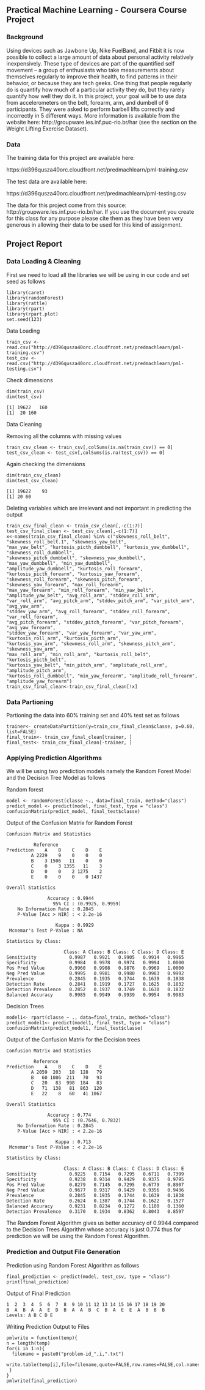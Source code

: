 ## Practical Machine Learning - Coursera Course Project

### Background

Using devices such as Jawbone Up, Nike FuelBand, and Fitbit it is now possible to collect a large amount of data about personal activity relatively inexpensively. These type of devices are part of the quantified self movement – a group of enthusiasts who take measurements about themselves regularly to improve their health, to find patterns in their behavior, or because they are tech geeks. One thing that people regularly do is quantify how much of a particular activity they do, but they rarely quantify how well they do it. In this project, your goal will be to use data from accelerometers on the belt, forearm, arm, and dumbell of 6 participants. They were asked to perform barbell lifts correctly and incorrectly in 5 different ways. More information is available from the website here: http://groupware.les.inf.puc-rio.br/har (see the section on the Weight Lifting Exercise Dataset).

### Data

The training data for this project are available here:

https://d396qusza40orc.cloudfront.net/predmachlearn/pml-training.csv

The test data are available here:

https://d396qusza40orc.cloudfront.net/predmachlearn/pml-testing.csv

The data for this project come from this source: http://groupware.les.inf.puc-rio.br/har. If you use the document you create for this class for any purpose please cite them as they have been very generous in allowing their data to be used for this kind of assignment.


## Project Report

### Data Loading & Cleaning

First we need to load all the libraries we will be using in our code and set seed as follows

    library(caret)
    library(randomForest)
    library(rattle)
    library(rpart)
    library(rpart.plot)
    set.seed(123)
Data Loading

    train_csv <- read.csv("http://d396qusza40orc.cloudfront.net/predmachlearn/pml-training.csv")
    test_csv <- read.csv("http://d396qusza40orc.cloudfront.net/predmachlearn/pml-testing.csv")

Check dimensions

    dim(train_csv)
    dim(test_csv)
    
    [1] 19622   160
    [1]  20 160
    
Data Cleaning

Removing all the columns with missing values

    train_csv_clean <- train_csv[,colSums(is.na(train_csv)) == 0]
    test_csv_clean <- test_csv[,colSums(is.na(test_csv)) == 0]

Again checking the dimensions

    dim(train_csv_clean)
    dim(test_csv_clean)

    [1] 19622    93
    [1] 20 60

Deleting variables which are irrelevant and not important in predicting the output

    train_csv_final_clean <- train_csv_clean[,-c(1:7)]
    test_csv_final_clean <- test_csv_clean[,-c(1:7)]
    x<-names(train_csv_final_clean) %in% c("skewness_roll_belt", "skewness_roll_belt.1", "skewness_yaw_belt",
    "max_yaw_belt", "kurtosis_picth_dumbbell", "kurtosis_yaw_dumbbell", "skewness_roll_dumbbell",
    "skewness_pitch_dumbbell", "skewness_yaw_dumbbell", "max_yaw_dumbbell", "min_yaw_dumbbell",
    "amplitude_yaw_dumbbell", "kurtosis_roll_forearm", "kurtosis_picth_forearm", "kurtosis_yaw_forearm",
    "skewness_roll_forearm", "skewness_pitch_forearm", "skewness_yaw_forearm", "max_roll_forearm",
    "max_yaw_forearm", "min_roll_forearm", "min_yaw_belt", "amplitude_yaw_belt", "avg_roll_arm", "stddev_roll_arm",
    "var_roll_arm", "avg_pitch_arm", "stddev_pitch_arm", "var_pitch_arm", "avg_yaw_arm",
    "stddev_yaw_arm", "avg_roll_forearm", "stddev_roll_forearm", "var_roll_forearm",
    "avg_pitch_forearm", "stddev_pitch_forearm", "var_pitch_forearm", "avg_yaw_forearm",
    "stddev_yaw_forearm", "var_yaw_forearm", "var_yaw_arm", "kurtosis_roll_arm", "kurtosis_picth_arm",
    "kurtosis_yaw_arm", "skewness_roll_arm", "skewness_pitch_arm", "skewness_yaw_arm",
    "max_roll_arm", "min_roll_arm", "kurtosis_roll_belt", "kurtosis_picth_belt",
    "kurtosis_yaw_belt", "min_pitch_arm", "amplitude_roll_arm", "amplitude_pitch_arm",
    "kurtosis_roll_dumbbell", "min_yaw_forearm", "amplitude_roll_forearm",
    "amplitude_yaw_forearm")
    train_csv_final_clean<-train_csv_final_clean[!x]


### Data Partioning

Partioning the data into 60% training set and 40% test set as follows

    trainer<- createDataPartition(y=train_csv_final_clean$classe, p=0.60, list=FALSE)
    final_train<- train_csv_final_clean[trainer, ]
    final_test<- train_csv_final_clean[-trainer, ]

### Applying Prediction Algorithms
We will be using two prediction models namely the Random Forest Model and the Decision Tree Model as follows

Random forest

    model <- randomForest(classe ~., data=final_train, method="class")
    predict_model <- predict(model, final_test, type = "class")
    confusionMatrix(predict_model, final_test$classe)

Output of the Confusion Matrix for Random Forest

    Confusion Matrix and Statistics

              Reference
    Prediction    A    B    C    D    E
             A 2229    9    0    0    0
             B    3 1506   11    0    0
             C    0    3 1355   11    3
             D    0    0    2 1275    2
             E    0    0    0    0 1437

    Overall Statistics
                                          
                   Accuracy : 0.9944          
                     95% CI : (0.9925, 0.9959)
        No Information Rate : 0.2845          
        P-Value [Acc > NIR] : < 2.2e-16       
                                          
                      Kappa : 0.9929          
     Mcnemar's Test P-Value : NA              

    Statistics by Class:

                         Class: A Class: B Class: C Class: D Class: E
    Sensitivity            0.9987   0.9921   0.9905   0.9914   0.9965
    Specificity            0.9984   0.9978   0.9974   0.9994   1.0000
    Pos Pred Value         0.9960   0.9908   0.9876   0.9969   1.0000
    Neg Pred Value         0.9995   0.9981   0.9980   0.9983   0.9992
    Prevalence             0.2845   0.1935   0.1744   0.1639   0.1838
    Detection Rate         0.2841   0.1919   0.1727   0.1625   0.1832
    Detection Prevalence   0.2852   0.1937   0.1749   0.1630   0.1832
    Balanced Accuracy      0.9985   0.9949   0.9939   0.9954   0.9983

Decision Trees

    model1<- rpart(classe ~ ., data=final_train, method="class")
    predict_model1<- predict(model1, final_test, type = "class")
    confusionMatrix(predict_model1, final_test$classe)

Output of the Confusion Matrix for the Decision trees

    Confusion Matrix and Statistics

              Reference
    Prediction    A    B    C    D    E
             A 2059  203   18  128   79
             B   60 1086  211   70   93
             C   20   83  998  184   83
             D   71  138   81  863  120
             E   22    8   60   41 1067

    Overall Statistics
                                          
                   Accuracy : 0.774           
                     95% CI : (0.7646, 0.7832)
        No Information Rate : 0.2845          
        P-Value [Acc > NIR] : < 2.2e-16       
                                          
                      Kappa : 0.713           
     Mcnemar's Test P-Value : < 2.2e-16       

    Statistics by Class:

                         Class: A Class: B Class: C Class: D Class: E
    Sensitivity            0.9225   0.7154   0.7295   0.6711   0.7399
    Specificity            0.9238   0.9314   0.9429   0.9375   0.9795
    Pos Pred Value         0.8279   0.7145   0.7295   0.6779   0.8907
    Neg Pred Value         0.9677   0.9317   0.9429   0.9356   0.9436
    Prevalence             0.2845   0.1935   0.1744   0.1639   0.1838
    Detection Rate         0.2624   0.1387   0.1744   0.1622   0.1527
    Balanced Accuracy      0.9231   0.8234   0.1272   0.1100   0.1360
    Detection Prevalence   0.3170   0.1934   0.8362   0.8043   0.8597

The Random Forest Algorithm gives us better accuracy of 0.9944 compared to the Decision Trees Algorithm whose accuracy is just 0.774 thus for prediction we will be using the Random Forest Algorithm.

### Prediction and Output File Generation

Prediction using Random Forest Algorithm as follows

    final_prediction <- predict(model, test_csv, type = "class")
    print(final_prediction)

Output of Final Prediction

    1  2  3  4  5  6  7  8  9 10 11 12 13 14 15 16 17 18 19 20 
    B  A  B  A  A  E  D  B  A  A  B  C  B  A  E  E  A  B  B  B 
    Levels: A B C D E

Writing Prediction Output to Files

    pmlwrite = function(temp){
    n = length(temp)
    for(i in 1:n){
      filename = paste0("problem-id_",i,".txt")
      write.table(temp[i],file=filename,quote=FALSE,row.names=FALSE,col.names=FALSE)
     }
    }
    pmlwrite(final_prediction)



